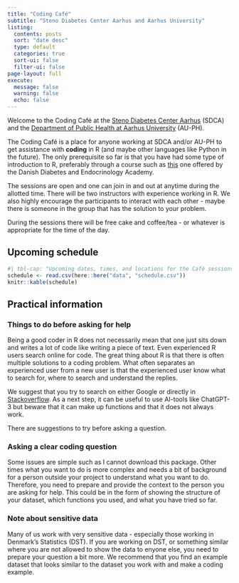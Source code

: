 ```yaml
---
title: "Coding Café"
subtitle: "Steno Diabetes Center Aarhus and Aarhus University"
listing:
  contents: posts
  sort: "date desc"
  type: default
  categories: true
  sort-ui: false
  filter-ui: false
page-layout: full
execute: 
  message: false
  warning: false
  echo: false
---
```


Welcome to the Coding Café at the [Steno Diabetes Center
Aarhus](https://www.stenoaarhus.dk/forskning/) (SDCA) and the
[Department of Public Health at Aarhus University](https://ph.au.dk/)
(AU-PH).

The Coding Café is a place for anyone working at SDCA and/or AU-PH to
get assistance with **coding** in R (and maybe other languages like
Python in the future). The only prerequisite so far is that you have had
some type of introduction to R, preferably through a course such as
[this](https://r-cubed-intro.rostools.org/) one offered by the Danish
Diabetes and Endocrinology Academy.

The sessions are open and one can join in and out at anytime during the
allotted time. There will be two instructors with experience working in
R. We also highly encourage the participants to interact with each
other - maybe there is someone in the group that has the solution to
your problem.

During the sessions there will be free cake and coffee/tea - or whatever
is appropriate for the time of the day.

## Upcoming schedule

```r
#| tbl-cap: "Upcoming dates, times, and locations for the Café sessions."
schedule <- read.csv(here::here("data", "schedule.csv"))
knitr::kable(schedule)
```

## Practical information

### Things to do before asking for help
Being a good coder in R does not necessarily mean that one just sits down and writes a lot of code like writing a piece of text. Even experienced R users search online for code. The great thing about R is that there is often multiple solutions to a coding problem. What often separates an experienced user from a new user is that the experienced user know what to search for, where to search and understand the replies.

We suggest that you try to search on either Google or directly in [Stackoverflow](https://stackoverflow.com/). As a next step, it can be useful to use AI-tools like ChatGPT-3 but beware that it can make up functions and that it does not always work. 

There are suggestions to try before asking a question.

### Asking a clear coding question
Some issues are simple such as I cannot download this package. Other times what you want to do is more complex and needs a bit of background for a person outside your project to understand what you want to do. Therefore, you need to prepare and provide the context to the person you are asking for help. This could be in the form of showing the structure of your dataset, which functions you used, and what you have tried so far. 

### Note about sensitive data
Many of us work with very sensitive data - especially those working in Denmark's Statistics (DST). If you are working on DST, or something similar where you are not allowed to show the data to enyone else, you need to prepare your question a bit more. We recommend that you find an example dataset that looks similar to the dataset you work with and make a coding example. 

<!-- ## Blogs -->
